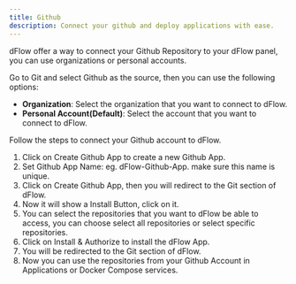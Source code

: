 ```yaml
---
title: Github
description: Connect your github and deploy applications with ease.
---
```


dFlow offer a way to connect your Github Repository to your dFlow panel, you can
use organizations or personal accounts.

Go to Git and select Github as the source, then you can use the following
options:

- **Organization**: Select the organization that you want to connect to dFlow.
- **Personal Account(Default)**: Select the account that you want to connect to
  dFlow.

Follow the steps to connect your Github account to dFlow.

1. Click on Create Github App to create a new Github App.
2. Set Github App Name: eg. dFlow-Github-App. make sure this name is unique.
3. Click on Create Github App, then you will redirect to the Git section of
   dFlow.
4. Now it will show a Install Button, click on it.
5. You can select the repositories that you want to dFlow be able to access, you
   can choose select all repositories or select specific repositories.
6. Click on Install & Authorize to install the dFlow App.
7. You will be redirected to the Git section of dFlow.
8. Now you can use the repositories from your Github Account in Applications or
   Docker Compose services.

